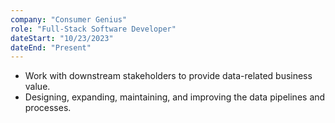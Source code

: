 ```yaml
---
company: "Consumer Genius"
role: "Full-Stack Software Developer"
dateStart: "10/23/2023"
dateEnd: "Present"
---
```


- Work with downstream stakeholders to provide data-related business value.
- Designing, expanding, maintaining, and improving the data pipelines and processes.